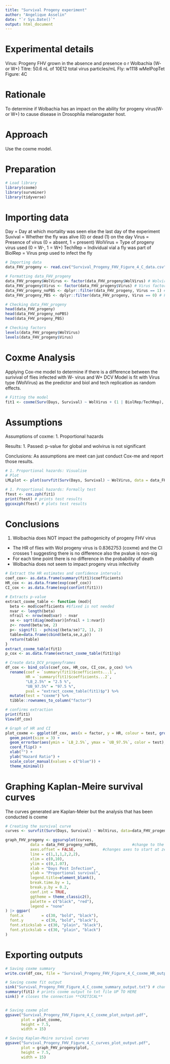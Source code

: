 ```yaml
---
title: "Survival Progeny experiment"
author: "Angelique Asselin"
date: "`r Sys.Date()`"
output: html_document
---
```

# Experimental details
 Virus:     Progeny FHV grown in the absence and presence o r Wolbachia (W- or W+)
 Titre:     50.6 nL of 10E12 total virus particles/mL 
 Fly:       w1118 wMelPopTet
 Figure:    4C

# Rationale 
To determine if Wolbachia has an impact on the ability for progeny virus(W- or W+) to cause disease in Drosophila melanogaster host. 

# Approach 
Use the coxme model. 

# Preparation 
```r
# Load library 
library(coxme)
library(survminer)
library(tidyverse)
```

# Importing data
Day         = Day at which mortality was seen else the last day of the experiment
Suvival     = Whether the fly was alive (0) or dead (1) on the day 
Virus       = Presence of virus (0 = absent, 1 = present)
WolVirus    = Type of progeny virus used (0 = W-, 1 = W+)
TechRep     = Individual vial a fly was part of 
BiolRep     = Virus prep used to infect the fly 

```r
# Importing data
data_FHV_progeny <- read.csv("Survival_Progeny_FHV_Figure_4_C_data.csv")

# Formatting data_FHV_progeny
data_FHV_progeny$WolVirus <- factor(data_FHV_progeny$WolVirus) # Wolvirus factor 
data_FHV_progeny$Virus <- factor(data_FHV_progeny$Virus) # Virus factor 
data_FHV_progeny_noPBS <- dplyr::filter(data_FHV_progeny, Virus == 1) # Filters PBS
data_FHV_progeny_PBS <- dplyr::filter(data_FHV_progeny, Virus == 0) # Filters virus 

# Checking data_FHV_progeny 
head(data_FHV_progeny)
head(data_FHV_progeny_noPBS)
head(data_FHV_progeny_PBS)

# Checking factors
levels(data_FHV_progeny$WolVirus)
levels(data_FHV_progeny$Virus)

```

# Coxme Analysis 
Applying Cox-me model to determine if there is a difference between the surivival of flies infected with  W- virus and W+ DCV
Model is fit with Virus type (WolVirus) as the predictor and biol and tech replication as random effects.

```r
# Fitting the model 
fit1 <- coxme(Surv(Days, Survival) ~ WolVirus + (1 | BiolRep/TechRep), data = data_FHV_progeny_noPBS)
```

# Assumptions 
Assumptions of coxme: 
1. Proportional hazards 

Results:
1. Passed: p-value for global and wolvirus is not significant

Conclusions: 
As assumptions are meet can just conduct Cox-me and report those results. 

```r

# 1. Proportional hazards: Visualise
# Plot
LMLplot <- plot(survfit(Surv(Days, Survival) ~ WolVirus, data = data_FHV_progeny_noPBS), fun = "cloglog")

# 1. Proportional hazards: Formally test
ftest <- cox.zph(fit1)
print(ftest) # prints test results
ggcoxzph(ftest) # plots test results
```

# Conclusions 
1. Wolbachia does NOT impact the pathogenicity of progeny FHV virus
* The HR of flies with Wol progeny virus is 0.8362753 (coxme) and the CI crosses 1 suggesting there is no difference also the pvalue is non-sig
* For each time point there is no difference in the probability of death  
* Wolbachia does not seem to impact progeny virus infectivity 

```r
# Extract the HR estimates and confidence intervals
coef_cox<- as.data.frame(summary(fit1)$coefficients)
HR_cox <- as.data.frame(exp(coef_cox))
CI_cox <- as.data.frame(exp(confint(fit1))) 

# Extracts p-value 
extract_coxme_table <- function (mod){
  beta <- mod$coefficients #$fixed is not needed
  nvar <- length(beta)
  nfrail <- nrow(mod$var) - nvar
  se <- sqrt(diag(mod$var)[nfrail + 1:nvar])
  z<- round(beta/se, 2)
  p<- signif(1 - pchisq((beta/se)^2, 1), 2)
  table=data.frame(cbind(beta,se,z,p))
  return(table)
}
extract_coxme_table(fit1)
p_cox <- as.data.frame(extract_coxme_table(fit1)$p)

# Create data_DCV_progenyframes
df_cox <- bind_cols(coef_cox, HR_cox, CI_cox, p_cox) %>% 
  rename(coef = `summary(fit1)$coefficients...1`, 
         HR = `summary(fit1)$coefficients...2`, 
         "LB_2.5%" = "2.5 %",
         "UB_97.5%" = "97.5 %", 
         pval = "extract_coxme_table(fit1)$p") %>% 
  mutate(test = "coxme") %>% 
  tibble::rownames_to_column("factor")

# confirms extraction 
print(fit1)
View(df_cox)
```

```r
# Graph of HR and CI 
plot_coxme <- ggplot(df_cox, aes(x = factor, y = HR, colour = test, group_by(test))) +
  geom_point(size = 3) +
  geom_errorbar(aes(ymin = `LB_2.5%`, ymax = `UB_97.5%`, color = test), width = 0.1) +
  coord_flip() +
  xlab("") +
  ylab("Hazard Ratio") +
  scale_color_manual(values = c("blue")) +
  theme_minimal()
```

# Graphing Kaplan-Meire survival curves 
The curves generated are Kaplan-Meier but the analysis that has been conducted is coxme
```r
# Creating the survival curve 
curves <- survfit(Surv(Days, Survival) ~ WolVirus, data=data_FHV_progeny_noPBS)
```

```r
graph_FHV_progeny <- ggsurvplot(curves,
           data = data_FHV_progeny_noPBS,               #change to the virus under analy
           axes.offset = FALSE,            #changes axes to start at zero
           line = c(1,1,1,2,2,2),
           xlim = c(0,10),
           ylim = c(0,1.07),
           xlab = "Days Post Infection",
           ylab = "Proportional survival",
           legend.title=element_blank(), 
           break.time.by = 1, 
           break.y.by = 0.2,
           conf.int = TRUE,
           ggtheme = theme_classic2(),
           palette = c("black", "red"),
           legend = "none"
) |> ggpar(
  font.x        = c(30, "bold", "black"),          
  font.y        = c(30, "bold", "black"),      
  font.xtickslab = c(30, "plain", "black"),
  font.ytickslab = c(30, "plain", "black")
) 

```


# Exporting outputs 
```r

# Saving coxme summary
write.csv(df_cox, file = "Survival_Progeny_FHV_Figure_4_C_coxme_HR_output.csv", row.names = FALSE)

# Saving coxme fit output 
sink("Survival_Progeny_FHV_Figure_4_C_coxme_summary_output.txt") # change file name
summary(fit1) # prints coxme output to txt file UP TO HERE
sink() # closes the connection **CRITICAL**


# Saving coxme plot 
ggsave("Survival_Progeny_FHV_Figure_4_C_coxme_plot_output.pdf", 
       plot = plot_coxme, 
       height = 7.5, 
       width = 15) 

# Saving Kaplan-Meire survival curves 
ggsave("Survival_Progeny_FHV_Figure_4_C_curves_plot_output.pdf", 
       plot = graph_FHV_progeny$plot, 
       height = 7.5, 
       width = 15)
```

